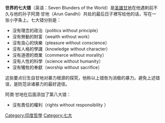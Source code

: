 '''世界的七大错'''（英语：Seven Blunders of the World）是[[圣雄甘地|圣雄甘地]]在他遇刺前不久与他的孙子阿潤·甘地（Arun Gandhi）共处的最后日子裡写给他的话，写在一张小字条上。七大错分别是：

* 沒有理念的政治（politics without principle）
* 沒有勞動的財富（wealth without work）
* 沒有良心的快樂（pleasure without conscience）
* 沒有人格的學識（knowledge without character）
* 沒有道德的商業（commerce without  morality）
* 沒有人性的科學（science without humanity）
* 沒有犧牲的奉獻（worship without sacrifice）

这些要点衍生自甘地对暴力根源的探究，他称以上错咎为消极的暴力。避免上述错误，是防范诉诸暴力的最好途径。

阿潤·甘地在后面添加了第八大错：
* 沒有責任的權利（rights without responsibility ）

{{India-stub}}

[[Category:印度哲學|Category:印度哲學]]
[[Category:七大|Category:七大]]